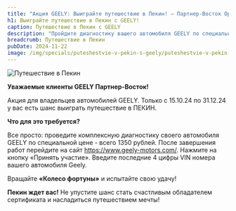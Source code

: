 ```yaml
---
title: "Акция GEELY: Выиграйте путешествие в Пекин! – Партнер-Восток Орск"
h1: Выиграйте путешествие в Пекин с GEELY!
caption: Путешествие в Пекин с GEELY
description: "Пройдите диагностику вашего автомобиля GEELY по специальной цене и участвуйте в розыгрыше путешествия в Пекин. Узнайте подробности на сайте!"
breadcrumb: Путешествие в Пекин
pubDate: 2024-11-22
image: /img/specials/puteshestvie-v-pekin-s-geely/puteshestvie-v-pekin-s-geely.webp
---
```



<picture>
	<source media="(min-width: 942px)" srcset="/img/specials/puteshestvie-v-pekin-s-geely/puteshestvie-v-pekin-s-geely.webp" />
	<source media="(min-width: 320px)" srcset="/img/specials/puteshestvie-v-pekin-s-geely/thumb.webp" />
	<img src="/img/specials/puteshestvie-v-pekin-s-geely/puteshestvie-v-pekin-s-geely.webp" class="w-full mb-10" alt="Путешествие в Пекин" />
</picture>

**Уважаемые клиенты GEELY Партнер-Восток!**

Акция для владельцев автомобилей GEELY. Только с 15.10.24 по 31.12.24 у вас есть шанс выиграть путешествие в ПЕКИН.

**Что для это требуется?**

Все просто: проведите комплексную диагностику своего автомобиля GEELY по специальной цене - всего 1350 рублей. После завершения работ перейдите на сайт https://www.geely-motors.com/. Нажмите на кнопку «Принять участие». Введите последние 4 цифры VIN номера вашего автомобиля Geely. 

Вращайте **«Колесо фортуны»** и испытайте свою удачу!

**Пекин ждет вас!** Не упустите шанс стать счастливым обладателем сертификата и насладиться путешествием мечты!

<SpecialSalonsInfo />
